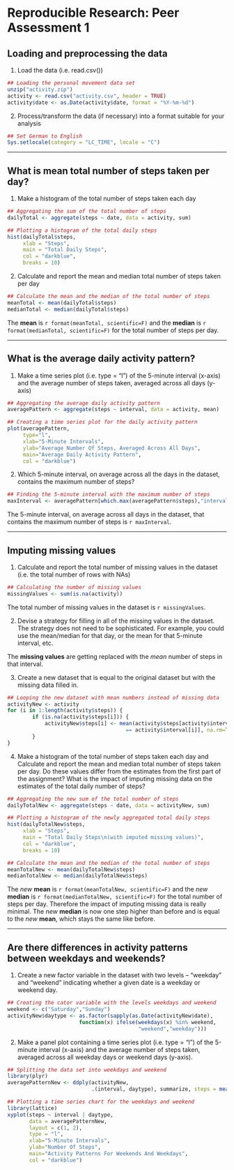 # Reproducible Research: Peer Assessment 1


## Loading and preprocessing the data

1. Load the data (i.e. read.csv()) 
```r
## Loading the personal movement data set
unzip("activity.zip")
activity <- read.csv("activity.csv", header = TRUE)
activity$date <- as.Date(activity$date, format = "%Y-%m-%d")
```

2. Process/transform the data (if necessary) into a format suitable for your analysis
```r
## Set German to English
Sys.setlocale(category = "LC_TIME", locale = "C")
```

____

## What is mean total number of steps taken per day?

1. Make a histogram of the total number of steps taken each day
```r
## Aggregating the sum of the total number of steps
dailyTotal <- aggregate(steps ~ date, data = activity, sum)
```

```r
## Plotting a histogram of the total daily steps
hist(dailyTotal$steps,
     xlab = "Steps",
     main = "Total Daily Steps",
     col = "darkblue",
     breaks = 10)
```

2. Calculate and report the mean and median total number of steps taken per day
```r
## Calculate the mean and the median of the total number of steps
meanTotal <- mean(dailyTotal$steps)
medianTotal <- median(dailyTotal$steps)
```

The **mean** is `r format(meanTotal, scientific=F)` and the **median** is `r format(medianTotal, scientific=F)` for the total number of steps per day.

____

## What is the average daily activity pattern?

1. Make a time series plot (i.e. type = "l") of the 5-minute interval (x-axis) and the average number of steps taken, averaged across all days (y-axis)
```r
## Aggregating the average daily activity pattern
averagePattern <- aggregate(steps ~ interval, data = activity, mean)
```

```r
## Creating a time series plot for the daily activity pattern
plot(averagePattern,
     type="l",
     xlab="5-Minute Intervals", 
     ylab="Average Number Of Steps, Averaged Across All Days",
     main="Average Daily Activity Pattern",
     col = "darkblue")
```

2. Which 5-minute interval, on average across all the days in the dataset, contains the maximum number of steps?
```r
## Finding the 5-minute interval with the maximum number of steps
maxInterval <- averagePattern[which.max(averagePattern$steps),"interval"]
```
The 5-minute interval, on average across all days in the dataset, that contains the maximum number of steps is `r maxInterval`.

____

## Imputing missing values

1. Calculate and report the total number of missing values in the dataset (i.e. the total number of rows with NAs)
```r
## Calculating the number of missing values
missingValues <- sum(is.na(activity))
```
The total number of missing values in the dataset is `r missingValues`. 

2. Devise a strategy for filling in all of the missing values in the dataset. The strategy does not need to be sophisticated. For example, you could use the mean/median for that day, or the mean for that 5-minute interval, etc.

The **missing values** are getting replaced with the *mean* number of steps in that interval.

3. Create a new dataset that is equal to the original dataset but with the missing data filled in.

```r
## Looping the new dataset with mean numbers instead of missing data
activityNew <- activity
for (i in 1:length(activity$steps)) {
        if (is.na(activity$steps[i])) {
            activityNew$steps[i] <- mean(activity$steps[activity$interval 
                                      == activity$interval[i]], na.rm=TRUE)
        }
}
```

4. Make a histogram of the total number of steps taken each day and Calculate and report the mean and median total number of steps taken per day. Do these values differ from the estimates from the first part of the assignment? What is the impact of imputing missing data on the estimates of the total daily number of steps?

```r
## Aggregating the new sum of the total number of steps
dailyTotalNew <- aggregate(steps ~ date, data = activityNew, sum)
```

```r
## Plotting a histogram of the newly aggregated total daily steps
hist(dailyTotalNew$steps,
     xlab = "Steps",
     main = "Total Daily Steps\n(with imputed missing values)",
     col = "darkblue",
     breaks = 10)
```

```r
## Calculate the mean and the median of the total number of steps
meanTotalNew <- mean(dailyTotalNew$steps)
medianTotalNew <- median(dailyTotalNew$steps)
```

The *new* **mean** is `r format(meanTotalNew, scientific=F)` and the *new* **median** is `r format(medianTotalNew, scientific=F)` for the total number of steps per day.
Therefore the impact of imputing missing data is really minimal. The *new* **median** is now one step higher than before and is equal to the *new* **mean**, which stays the same like before.

____

## Are there differences in activity patterns between weekdays and weekends?

1. Create a new factor variable in the dataset with two levels – “weekday” and “weekend” indicating whether a given date is a weekday or weekend day.

```r
## Creating the cator variable with the levels weekdays and weekend
weekend <- c("Saturday","Sunday")
activityNew$daytype <- as.factor(sapply(as.Date(activityNew$date), 
                       function(x) ifelse(weekdays(x) %in% weekend, 
                                          "weekend","weekday")))
```

2. Make a panel plot containing a time series plot (i.e. type = "l") of the 5-minute interval (x-axis) and the average number of steps taken, averaged across all weekday days or weekend days (y-axis). 

```r
## Splitting the data set into weekdays and weekend
library(plyr)
averagePatternNew <- ddply(activityNew,
                           .(interval, daytype), summarize, steps = mean(steps))
```

```r
## Plotting a time series chart for the weekdays and weekend
library(lattice)
xyplot(steps ~ interval | daytype, 
       data = averagePatternNew, 
       layout = c(1, 2), 
       type = "l", 
       xlab="5-Minute Intervals", 
       ylab="Number Of Steps",
       main="Activity Patterns For Weekends And Weekdays",
       col = "darkblue")
```
